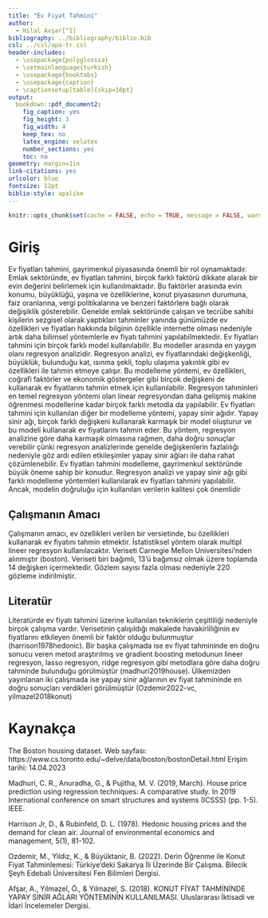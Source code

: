 ---
title: "Ev Fiyat Tahmini"
author: 
  - Hilal Avşar[^1]
bibliography: ../bibliography/biblio.bib
csl: ../csl/apa-tr.csl
header-includes:
  - \usepackage{polyglossia}
  - \setmainlanguage{turkish}
  - \usepackage{booktabs}
  - \usepackage{caption} 
  - \captionsetup[table]{skip=10pt}
output:
  bookdown::pdf_document2:
    fig_caption: yes
    fig_height: 3
    fig_width: 4
    keep_tex: no
    latex_engine: xelatex
    number_sections: yes
    toc: no
geometry: margin=1in
link-citations: yes
urlcolor: blue
fontsize: 12pt
biblio-style: apalike
---
```{r setup, include=FALSE}
knitr::opts_chunk$set(cache = FALSE, echo = TRUE, message = FALSE, warning = FALSE)
```

<!-- ======================================================================= -->
<!-- ============================== NOTLAR ================================= -->
<!-- ======================================================================= -->
[^1]: 20080259, [Github Repo](https://github.com/hilalavsarr/arasinav)

# Giriş
Ev fiyatları tahmini, gayrimenkul piyasasında önemli bir rol oynamaktadır. Emlak sektöründe, ev fiyatları tahmini, birçok farklı faktörü dikkate alarak bir evin değerini belirlemek için kullanılmaktadır. Bu faktörler arasında evin konumu, büyüklüğü, yaşına ve özelliklerine, konut piyasasının durumuna, faiz oranlarına, vergi politikalarına ve benzeri faktörlere bağlı olarak değişiklik gösterebilir.  Genelde emlak sektöründe çalışan ve tecrübe sahibi kişilerin sezgisel olarak yaptıkları tahminler yanında günümüzde ev özellikleri ve fiyatları hakkında bilginin özellikle internette olması nedeniyle artık daha bilimsel yöntemlerle ev fiyatı tahmini yapılabilmektedir.
Ev fiyatları tahmini için birçok farklı model kullanılabilir. Bu modeller arasında en yaygın olanı regresyon analizidir. Regresyon analizi, ev fiyatlarındaki değişkenliği, büyüklük, bulunduğu kat, ısınma şekli, toplu ulaşıma yakınlık gibi ev özellikleri ile tahmin etmeye çalışır. Bu modelleme yöntemi, ev özellikleri, coğrafi faktörler ve ekonomik göstergeler gibi birçok değişkeni de kullanarak ev fiyatlarını tahmin etmek için kullanılabilir.  Regresyon tahminleri en temel regresyon yöntemi olan linear regresyondan daha gelişmiş makine öğrenmesi modellerine kadar birçok farklı metodla da yapılabilir.
Ev fiyatları tahmini için kullanılan diğer bir modelleme yöntemi, yapay sinir ağıdır. Yapay sinir ağı, birçok farklı değişkeni kullanarak karmaşık bir model oluşturur ve bu modeli kullanarak ev fiyatlarını tahmin eder. Bu yöntem, regresyon analizine göre daha karmaşık olmasına rağmen, daha doğru sonuçlar verebilir çünki regresyon analizlerinde genelde değişkenlerin fazlalılığı nedeniyle göz ardı edilen etkileşimler yapay sinir ağları ile daha rahat çözümlenebilir.
Ev fiyatları tahmini modelleme, gayrimenkul sektöründe büyük öneme sahip bir konudur. Regresyon analizi ve yapay sinir ağı gibi farklı modelleme yöntemleri kullanılarak ev fiyatları tahmini yapılabilir. Ancak, modelin doğruluğu için kullanılan verilerin kalitesi çok önemlidir


## Çalışmanın Amacı
Çalışmanın amacı, ev özellikleri verilen bir versietinde, bu özellikleri kullanarak ev fiyatını tahmin etmektir.  İstatistiksel yöntem olarak multipl lineer regresyon kullanılacaktır.  Veriseti Carnegie Mellon Universitesi'nden alınmıştır (boston).  Veriseti biri bağımlı, 13’ü bağımsız olmak üzere toplamda 14 değişken içermektedir.  Gözlem sayısı fazla olması nedeniyle 220 gözleme indirilmiştir.   

## Literatür 
Literatürde ev fiyatı tahmini üzerine kullanılan tekniklerin çeşitliliği nedeniyle birçok çalışma vardır.  Verisetinin çalışıldığı makalede havakirliliğinin ev fiyatlarını etkileyen önemli bir faktör olduğu bulunmuştur (harrison1978hedonic).  Bir başka çalışmada ise ev fiyat tahmininde en doğru sonucu veren metod araştırılmış ve gradient boosting metodunun lineer regresyon, lasso regresyon, ridge regresyon gibi metodlara göre daha doğru tahminde bulunduğu görülmüştür (madhuri2019house).  Ülkemizden yayınlanan iki çalışmada ise yapay sinir ağlarının ev fiyat tahmininde en doğru sonuçları verdikleri görülmüştür (Ozdemir2022-vc, yilmazel2018konut)       

\newpage
# Kaynakça {#references}

The Boston housing dataset. Web sayfası: https://www.cs.toronto.edu/~delve/data/boston/bostonDetail.html Erişim tarihi: 14.04.2023

Madhuri, C. R., Anuradha, G., & Pujitha, M. V. (2019, March). House price prediction using regression techniques: A comparative study. In 2019 International conference on smart structures and systems (ICSSS) (pp. 1-5). IEEE.

Harrison Jr, D., & Rubinfeld, D. L. (1978). Hedonic housing prices and the demand for clean air. Journal of environmental economics and management, 5(1), 81-102.

Ozdemi̇r, M., Yildiz, K., & Büyüktanir, B. (2022). Derin Öğrenme ile Konut Fiyat Tahminlemesi: Türkiye’deki Sakarya İli Üzerinde Bir Çalışma. Bilecik Şeyh Edebali Üniversitesi Fen Bilimleri Dergisi. 

Afşar, A., Yılmazel, Ö., & Yılmazel, S. (2018). KONUT FİYAT TAHMİNİNDE YAPAY SİNİR AĞLARI YÖNTEMİNİN KULLANILMASI. Uluslararası İktisadi ve İdari İncelemeler Dergisi. 

<div id="refs"></div>

